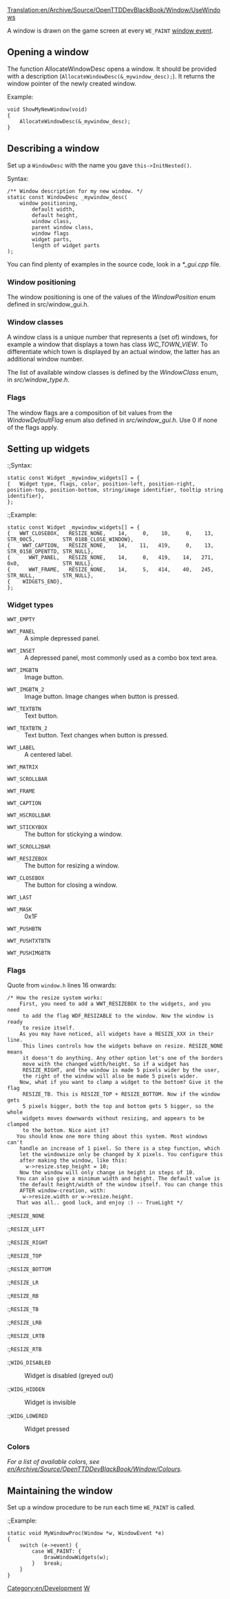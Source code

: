 [[Translation:en/Archive/Source/OpenTTDDevBlackBook/Window/UseWindows]]
{{en/Development/Navigation}}

A window is drawn on the game screen at every <code>WE_PAINT</code> [[en/OpenTTDDevBlackBook/Window/WindowEvents|window event]].

==Opening a window==

The function <nowiki>AllocateWindowDesc</nowiki> opens a window. It should be provided with a description (<code>AllocateWindowDesc(&_mywindow_desc);</code>). It returns the window pointer of the newly created window.

;<nowiki>Example:</nowiki>

<pre>
void ShowMyNewWindow(void)
{
	AllocateWindowDesc(&_mywindow_desc);
}
</pre>

==Describing a window==

Set up a <code>WindowDesc</code> with the name you gave <code>this->InitNested()</code>.

;<nowiki>Syntax:</nowiki>

<pre>
/** Window description for my new window. */
static const WindowDesc _mywindow_desc(
	window positioning,
        default width,
        default height,
        window class,
        parent window class,
        window flags
        widget parts,
        length of widget parts
);
</pre>
You can find plenty of examples in the source code, look in a ''*_gui.cpp'' file.

===Window positioning===
The window positioning is one of the values of the ''WindowPosition'' enum defined in src/window_gui.h.

===Window classes===
A window class is a unique number that represents a (set of) windows, for example a window that displays a town has class ''WC_TOWN_VIEW''. To differentiate which town is displayed by an actual window, the latter has an additional window number.

The list of available window classes is defined by the ''WindowClass'' enum, in ''src/window_type.h''.

===Flags===
The window flags are a composition of bit values from the ''WindowDefaultFlag'' enum also defined in ''src/window_gui.h''. Use 0 if none of the flags apply.

==Setting up widgets==

:{{en/Warning|This section is outdated and doesn't reflect the nested widget scheme}}

:;<nowiki>Syntax:</nowiki>

<pre>
static const Widget _mywindow_widgets[] = {
{   Widget type, flags, color, position-left, position-right, position-top, position-bottom, string/image identifier, tooltip string identifier},
};
</pre>

:;<nowiki>Example:</nowiki>

<pre>
static const Widget _mywindow_widgets[] = {
{   WWT_CLOSEBOX,   RESIZE_NONE,    14,     0,    10,     0,    13, STR_00C5,         STR_018B_CLOSE_WINDOW},
{    WWT_CAPTION,   RESIZE_NONE,    14,    11,   419,     0,    13, STR_015B_OPENTTD, STR_NULL},
{      WWT_PANEL,   RESIZE_NONE,    14,     0,   419,    14,   271, 0x0,              STR_NULL},
{      WWT_FRAME,   RESIZE_NONE,    14,     5,   414,    40,   245, STR_NULL,         STR_NULL},
{    WIDGETS_END},
};
</pre>

===Widget types===

;<code>WWT_EMPTY</code>
:
{{en/Todo|-Include an explanation.}}

;<code>WWT_PANEL</code>
:A simple depressed panel.

;<code>WWT_INSET</code>
:A depressed panel, most commonly used as a combo box text area.

;<code>WWT_IMGBTN</code>
:Image button.

;<code>WWT_IMGBTN_2</code>
:Image button. Image changes when button is pressed.

;<code>WWT_TEXTBTN</code>
:Text button.

;<code>WWT_TEXTBTN_2</code>
:Text button. Text changes when button is pressed.

;<code>WWT_LABEL</code>
:A centered label.

;<code>WWT_MATRIX</code>
:
{{en/Todo|-Include an explanation.}}

;<code>WWT_SCROLLBAR</code>
:
{{en/Todo|-Include an explanation.}}

;<code>WWT_FRAME</code>
:
{{en/Todo|-Include an explanation.}}

;<code>WWT_CAPTION</code>
:
{{en/Todo|-Include an explanation.}}

;<code>WWT_HSCROLLBAR</code>
:
{{en/Todo|-Include an explanation.}}

;<code>WWT_STICKYBOX</code>
:The button for stickying a window.

;<code>WWT_SCROLL2BAR</code>
:
{{en/Todo|-Include an explanation.}}

;<code>WWT_RESIZEBOX</code>
:The button for resizing a window.

;<code>WWT_CLOSEBOX</code>
:The button for closing a window.

;<code>WWT_LAST</code>
:
{{en/Todo|-Include an explanation.}}

;<code>WWT_MASK</code>
:0x1F
{{en/Todo}}

;<code>WWT_PUSHBTN</code>
:
{{en/Todo|-Include an explanation.}}

;<code>WWT_PUSHTXTBTN</code>
:
{{en/Todo|-Include an explanation.}}

;<code>WWT_PUSHIMGBTN</code>
:
{{en/Todo|-Include an explanation.}}

===Flags===

Quote from <code>window.h</code> lines 16 onwards:

<pre>
/* How the resize system works:
    First, you need to add a WWT_RESIZEBOX to the widgets, and you need
     to add the flag WDF_RESIZABLE to the window. Now the window is ready
     to resize itself.
    As you may have noticed, all widgets have a RESIZE_XXX in their line.
     This lines controls how the widgets behave on resize. RESIZE_NONE means
     it doesn't do anything. Any other option let's one of the borders
     move with the changed width/height. So if a widget has
     RESIZE_RIGHT, and the window is made 5 pixels wider by the user,
     the right of the window will also be made 5 pixels wider.
    Now, what if you want to clamp a widget to the bottom? Give it the flag
     RESIZE_TB. This is RESIZE_TOP + RESIZE_BOTTOM. Now if the window gets
     5 pixels bigger, both the top and bottom gets 5 bigger, so the whole
     widgets moves downwards without resizing, and appears to be clamped
     to the bottom. Nice aint it?
   You should know one more thing about this system. Most windows can't
    handle an increase of 1 pixel. So there is a step function, which
    let the windowsize only be changed by X pixels. You configure this
    after making the window, like this:
      w->resize.step_height = 10;
    Now the window will only change in height in steps of 10.
   You can also give a minimum width and height. The default value is
    the default height/width of the window itself. You can change this
    AFTER window-creation, with:
     w->resize.width or w->resize.height.
   That was all.. good luck, and enjoy :) -- TrueLight */
</pre>

:;<code>RESIZE_NONE</code>
:
{{en/Todo|-Include an explanation.}}

:;<code>RESIZE_LEFT</code>
:
{{en/Todo|-Include an explanation.}}

:;<code>RESIZE_RIGHT</code>
:
{{en/Todo|-Include an explanation.}}

:;<code>RESIZE_TOP</code>
:
{{en/Todo|-Include an explanation.}}

:;<code>RESIZE_BOTTOM</code>
:
{{en/Todo|-Include an explanation.}}

:;<code>RESIZE_LR</code>
:
{{en/Todo|-Include an explanation.}}

:;<code>RESIZE_RB</code>
:
{{en/Todo|-Include an explanation.}}

:;<code>RESIZE_TB</code>
:
{{en/Todo|-Include an explanation.}}

:;<code>RESIZE_LRB</code>
:
{{en/Todo|-Include an explanation.}}

:;<code>RESIZE_LRTB</code>
:
{{en/Todo|-Include an explanation.}}

:;<code>RESIZE_RTB</code>
:
{{en/Todo|-Include an explanation.}}

:;<code>WIDG_DISABLED</code>
:Widget is disabled (greyed out)

:;<code>WIDG_HIDDEN</code>
:Widget is invisible

:;<code>WIDG_LOWERED</code>
:Widget pressed

===Colors===

''For a list of available colors, see [[en/Archive/Source/OpenTTDDevBlackBook/Window/Colours]].''

==Maintaining the window==

Set up a window procedure to be run each time <code>WE_PAINT</code> is called.

:;<nowiki>Example:</nowiki>

<pre>
static void MyWindowProc(Window *w, WindowEvent *e)
{
	switch (e->event) {
		case WE_PAINT: {
			DrawWindowWidgets(w);
		}	break;
	}
}
</pre>

[[Category:en/Development]]
[[Category:en/Archive/Source/OpenTTDDevBlackBook|W]]